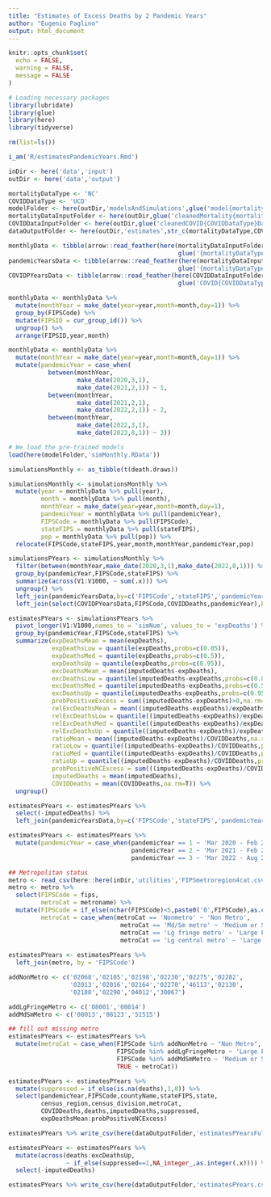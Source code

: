 ```yaml
---
title: "Estimates of Excess Deaths by 2 Pandemic Years"
author: "Eugenio Paglino"
output: html_document
---
```


```r
knitr::opts_chunk$set(
  echo = FALSE,
  warning = FALSE,
  message = FALSE
)
```

```r
# Loading necessary packages
library(lubridate)
library(glue)
library(here)
library(tidyverse)
```

```r
rm(list=ls())

i_am('R/estimatesPandemicYears.Rmd')

inDir <- here('data','input')
outDir <- here('data','output')

mortalityDataType <- 'NC'
COVIDDataType <- 'UCD'
modelFolder <- here(outDir,'modelsAndSimulations',glue('model{mortalityDataType}'))
mortalityDataInputFolder <- here(outDir,glue('cleanedMortality{mortalityDataType}Data'))
COVIDDataInputFolder <- here(outDir,glue('cleanedCOVID{COVIDDataType}Data'))
dataOutputFolder <- here(outDir,'estimates',str_c(mortalityDataType,COVIDDataType))
```

```r
monthlyData <- tibble(arrow::read_feather(here(mortalityDataInputFolder,
                                               glue('{mortalityDataType}MonthlyData.feather'))))
pandemicYearsData <- tibble(arrow::read_feather(here(mortalityDataInputFolder,
                                               glue('{mortalityDataType}PandemicYearsData.feather'))))
COVIDPYearsData <- tibble(arrow::read_feather(here(COVIDDataInputFolder,
                                               glue('COVID{COVIDDataType}PandemicYearsData.feather'))))
```

```r
monthlyData <- monthlyData %>%
  mutate(monthYear = make_date(year=year,month=month,day=1)) %>%
  group_by(FIPSCode) %>%
  mutate(FIPSID = cur_group_id()) %>%
  ungroup() %>%
  arrange(FIPSID,year,month)
```

```r
monthlyData <- monthlyData %>%
  mutate(monthYear = make_date(year=year,month=month,day=1)) %>%
  mutate(pandemicYear = case_when(
           between(monthYear,
                   make_date(2020,3,1),
                   make_date(2021,2,1)) ~ 1,
           between(monthYear,
                   make_date(2021,2,1),
                   make_date(2022,2,1)) ~ 2,
           between(monthYear,
                   make_date(2022,3,1),
                   make_date(2023,8,1)) ~ 3))
```

```r
# We load the pre-trained models
load(here(modelFolder,'simMonthly.RData'))
```

```r
simulationsMonthly <- as_tibble(t(death.draws))

simulationsMonthly <- simulationsMonthly %>% 
  mutate(year = monthlyData %>% pull(year),
         month = monthlyData %>% pull(month),
         monthYear = make_date(year=year,month=month,day=1),
         pandemicYear = monthlyData %>% pull(pandemicYear),
         FIPSCode = monthlyData %>% pull(FIPSCode),
         stateFIPS = monthlyData %>% pull(stateFIPS),
         pop = monthlyData %>% pull(pop)) %>%
  relocate(FIPSCode,stateFIPS,year,month,monthYear,pandemicYear,pop)
```

```r
simulationsPYears <- simulationsMonthly %>%
  filter(between(monthYear,make_date(2020,3,1),make_date(2022,8,1))) %>%
  group_by(pandemicYear,FIPSCode,stateFIPS) %>%
  summarize(across(V1:V1000, ~ sum(.x))) %>%
  ungroup() %>%
  left_join(pandemicYearsData,by=c('FIPSCode','stateFIPS','pandemicYear')) %>%
  left_join(select(COVIDPYearsData,FIPSCode,COVIDDeaths,pandemicYear),by=c('FIPSCode','pandemicYear'))

estimatesPYears <- simulationsPYears %>%
  pivot_longer(V1:V1000,names_to = 'simNum', values_to = 'expDeaths') %>%
  group_by(pandemicYear,FIPSCode,stateFIPS) %>%
  summarize(expDeathsMean = mean(expDeaths),
            expDeathsLow = quantile(expDeaths,probs=c(0.05)),
            expDeathsMed = quantile(expDeaths,probs=c(0.5)),
            expDeathsUp = quantile(expDeaths,probs=c(0.95)),
            excDeathsMean = mean(imputedDeaths-expDeaths),
            excDeathsLow = quantile(imputedDeaths-expDeaths,probs=c(0.05)),
            excDeathsMed = quantile(imputedDeaths-expDeaths,probs=c(0.5)),
            excDeathsUp = quantile(imputedDeaths-expDeaths,probs=c(0.95)),
            probPositiveExcess = sum((imputedDeaths-expDeaths)>0,na.rm=T)/n(),
            relExcDeathsMean = mean((imputedDeaths-expDeaths)/expDeaths,na.rm=T),
            relExcDeathsLow = quantile((imputedDeaths-expDeaths)/expDeaths,probs=c(0.05),na.rm=T),
            relExcDeathsMed = quantile((imputedDeaths-expDeaths)/expDeaths,probs=c(0.5),na.rm=T),
            relExcDeathsUp = quantile((imputedDeaths-expDeaths)/expDeaths,probs=c(0.95),na.rm=T),
            ratioMean = mean((imputedDeaths-expDeaths)/COVIDDeaths,na.rm=T),
            ratioLow = quantile((imputedDeaths-expDeaths)/COVIDDeaths,probs=c(0.05),na.rm=T),
            ratioMed = quantile((imputedDeaths-expDeaths)/COVIDDeaths,probs=c(0.5),na.rm=T),
            ratioUp = quantile((imputedDeaths-expDeaths)/COVIDDeaths,probs=c(0.95),na.rm=T),
            probPositiveNCExcess = sum(((imputedDeaths-expDeaths)/COVIDDeaths)>1,na.rm=T)/n(),
            imputedDeaths = mean(imputedDeaths),
            COVIDDeaths = mean(COVIDDeaths,na.rm=T)) %>%
  ungroup()
```

```r
estimatesPYears <- estimatesPYears %>%
  select(-imputedDeaths) %>%
  left_join(pandemicYearsData,by=c('FIPSCode','stateFIPS','pandemicYear'))
```

```r
estimatesPYears <- estimatesPYears %>%
  mutate(pandemicYear = case_when(pandemicYear == 1 ~ 'Mar 2020 - Feb 2021',
                                  pandemicYear == 2 ~ 'Mar 2021 - Feb 2022',
                                  pandemicYear == 3 ~ 'Mar 2022 - Aug 2022'))
```

```r
## Metropolitan status
metro <- read_csv(here::here(inDir,'utilities','FIPSmetroregion4cat.csv'))
metro <- metro %>%
  select(FIPSCode = fips,
         metroCat = metroname) %>%
  mutate(FIPSCode = if_else(nchar(FIPSCode)<5,paste0('0',FIPSCode),as.character(FIPSCode)),
         metroCat = case_when(metroCat == 'Nonmetro' ~ 'Non Metro',
                               metroCat == 'Md/Sm metro' ~ 'Medium or Small Metro',
                               metroCat == 'Lg fringe metro' ~ 'Large Fringe Metro' ,
                               metroCat == 'Lg central metro' ~ 'Large Central Metro'))
  
estimatesPYears <- estimatesPYears %>%
  left_join(metro, by = 'FIPSCode')
```

```r
addNonMetro <- c('02068','02105','02198','02230','02275','02282', 
                 '02013','02016','02164','02270','46113','02130',
                 '02188','02290','04012','30067')

addLgFringeMetro <- c('08001','08014')
addMdSmMetro <- c('08013','08123','51515')

## fill out missing metro
estimatesPYears <- estimatesPYears %>%
  mutate(metroCat = case_when(FIPSCode %in% addNonMetro ~ "Non Metro",
                              FIPSCode %in% addLgFringeMetro ~ 'Large Fringe Metro',
                              FIPSCode %in% addMdSmMetro ~ 'Medium or Small Metro',
                              TRUE ~ metroCat))
```

```r
estimatesPYears <- estimatesPYears %>% 
  mutate(suppressed = if_else(is.na(deaths),1,0)) %>%
  select(pandemicYear,FIPSCode,countyName,stateFIPS,state,
         census_region,census_division,metroCat,
         COVIDDeaths,deaths,imputedDeaths,suppressed,
         expDeathsMean:probPositiveNCExcess)
```

```r
estimatesPYears %>% write_csv(here(dataOutputFolder,'estimatesPYearsFull.csv'))
```

```r
estimatesPYears <- estimatesPYears %>%
  mutate(across(deaths:excDeathsUp, 
                ~ if_else(suppressed==1,NA_integer_,as.integer(.x)))) %>%
  select(-imputedDeaths)
```

```r
estimatesPYears %>% write_csv(here(dataOutputFolder,'estimatesPYears.csv'))
```
